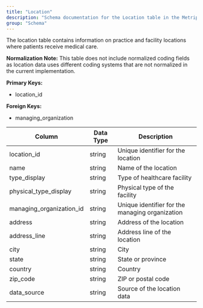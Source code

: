```yaml
---
title: "Location"
description: "Schema documentation for the Location table in the Metriport data model"
group: "Schema"
---
```


The location table contains information on practice and facility locations where patients receive medical care.

**Normalization Note:**
This table does not include normalized coding fields as location data uses different coding systems that are not normalized in the current implementation.

**Primary Keys:**
* location_id

**Foreign Keys:**
* managing_organization

| Column | Data Type | Description |
| ------ | --------- | ----------- |
| location_id | string | Unique identifier for the location |
| name | string | Name of the location |
| type_display | string | Type of healthcare facility |
| physical_type_display | string | Physical type of the facility |
| managing_organization_id | string | Unique identifier for the managing organization |
| address | string | Address of the location |
| address_line | string | Address line of the location |
| city | string | City |
| state | string | State or province |
| country | string | Country |
| zip_code | string | ZIP or postal code |
| data_source | string | Source of the location data |
